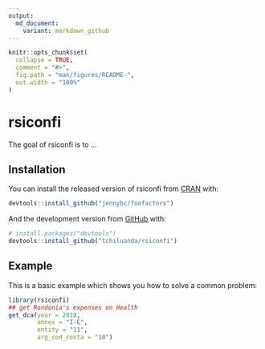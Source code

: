 ```yaml
---
output:
  md_document:
    variant: markdown_github
---
```


<!-- README.md is generated from README.Rmd. Please edit that file -->

```r
knitr::opts_chunk$set(
  collapse = TRUE,
  comment = "#>",
  fig.path = "man/figures/README-",
  out.width = "100%"
)
```
# rsiconfi

<!-- badges: start -->
<!-- badges: end -->

The goal of rsiconfi is to ...

## Installation

You can install the released version of rsiconfi from [CRAN](https://CRAN.R-project.org) with:

``` r
devtools::install_github("jennybc/foofactors")
```

And the development version from [GitHub](https://github.com/) with:

``` r
# install.packages("devtools")
devtools::install_github("tchiluanda/rsiconfi")
```
## Example

This is a basic example which shows you how to solve a common problem:

```r
library(rsiconfi)
## get Rondonia's expenses on Health
get_dca(year = 2018,
        annex = "I-E",
        entity = "11", 
        arg_cod_conta = "10")

```

